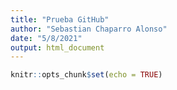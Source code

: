 ```yaml
---
title: "Prueba GitHub"
author: "Sebastian Chaparro Alonso"
date: "5/8/2021"
output: html_document
---
```


```r
knitr::opts_chunk$set(echo = TRUE)
```

